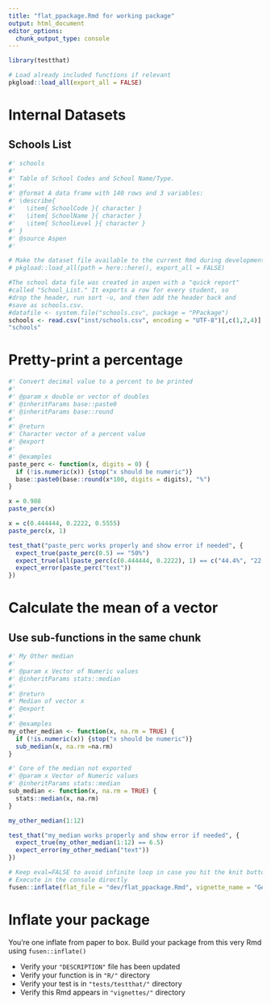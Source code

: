 ```yaml
---
title: "flat_ppackage.Rmd for working package"
output: html_document
editor_options: 
  chunk_output_type: console
---
```


<!-- Run this 'development' chunk -->
<!-- Store every call to library() that you need to explore your functions -->

```r
library(testthat)
```

<!--
 You need to run the 'description' chunk in the '0-dev_history.Rmd' file before continuing your code there.

If it is the first time you use {fusen}, after 'description', you can directly run the last chunk of the present file with inflate() inside.
--> 

```r
# Load already included functions if relevant
pkgload::load_all(export_all = FALSE)
```

# Internal Datasets

## Schools List

```r
#' schools
#'
#' Table of School Codes and School Name/Type.
#'
#' @format A data frame with 140 rows and 3 variables:
#' \describe{
#'   \item{ SchoolCode }{ character }
#'   \item{ SchoolName }{ character }
#'   \item{ SchoolLevel }{ character }
#' }
#' @source Aspen 
#' 

# Make the dataset file available to the current Rmd during development
# pkgload::load_all(path = here::here(), export_all = FALSE)

#The school data file was created in aspen with a "quick report"
#called "School_List." It exports a row for every student, so 
#drop the header, run sort -u, and then add the header back and
#save as schools.csv.
#datafile <- system.file("schools.csv", package = "PPackage")
schools <- read.csv("inst/schools.csv", encoding = "UTF-8")[,c(1,2,4)]
"schools"
```


# Pretty-print a percentage

```r
#' Convert decimal value to a percent to be printed
#'
#' @param x double or vector of doubles
#' @inheritParams base::paste0
#' @inheritParams base::round 
#'
#' @return
#' Character vector of a percent value
#' @export
#'
#' @examples
paste_perc <- function(x, digits = 0) {
  if (!is.numeric(x)) {stop("x should be numeric")}
  base::paste0(base::round(x*100, digits = digits), "%")
}
```

<!--
Create a chunk with an example of use for your function

- The chunk needs to be named `examples` at least
- It contains working examples of your function
- The chunk is better be named `examples-my_median` to be handled
correctly when inflated as a vignette

After inflating the template

-  This example will automatically be added in the '@examples' part of our function above in the "R/" directory
- This example will automatically be added in the vignette created from this Rmd template
-->

```r
x = 0.988
paste_perc(x)

x = c(0.444444, 0.2222, 0.5555)
paste_perc(x, 1)
```

<!--
Create a chunk with a test of use for your function

- The chunk needs to be named `tests` at least
- It contains working tests of your function
- The chunk is better be named `tests-my_median` to be handled
correctly when inflated as a vignette

After inflating the template

-  This test code will automatically be added in the "tests/testthat/" directory
-->

```r
test_that("paste_perc works properly and show error if needed", {
  expect_true(paste_perc(0.5) == "50%")
  expect_true(all(paste_perc(c(0.444444, 0.2222), 1) == c("44.4%", "22.2%")))
  expect_error(paste_perc("text"))
})

```

# Calculate the mean of a vector

<!--
There can be other functions, examples and tests in your flat template.
Each of them will be inflated in a different file, provided that there is a level-1 or level-2 section title to separate from previous functions.
-->

## Use sub-functions in the same chunk

```r
#' My Other median
#'
#' @param x Vector of Numeric values
#' @inheritParams stats::median
#'
#' @return
#' Median of vector x
#' @export
#'
#' @examples
my_other_median <- function(x, na.rm = TRUE) {
  if (!is.numeric(x)) {stop("x should be numeric")}
  sub_median(x, na.rm =na.rm)
}

#' Core of the median not exported
#' @param x Vector of Numeric values
#' @inheritParams stats::median
sub_median <- function(x, na.rm = TRUE) {
  stats::median(x, na.rm)
}
```

```r
my_other_median(1:12)
```

```r
test_that("my_median works properly and show error if needed", {
  expect_true(my_other_median(1:12) == 6.5)
  expect_error(my_other_median("text"))
})
```

<!--
# There can be development actions

Create a chunk with 'development' actions

- The chunk needs to be named `development` or `dev`
- It contains functions that are used for package development only
- Note that you may want to store most of these functions in the 0-dev_history.Rmd file

These are only included in the present flat template file, their content will not be part of the package anywhere else.
-->

```r
# Keep eval=FALSE to avoid infinite loop in case you hit the knit button
# Execute in the console directly
fusen::inflate(flat_file = "dev/flat_ppackage.Rmd", vignette_name = "Get started")
```


# Inflate your package

You're one inflate from paper to box.
Build your package from this very Rmd using `fusen::inflate()`

- Verify your `"DESCRIPTION"` file has been updated
- Verify your function is in `"R/"` directory
- Verify your test is in `"tests/testthat/"` directory
- Verify this Rmd appears in `"vignettes/"` directory
